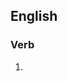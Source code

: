 ==English==

===Verb===
{{head|en|verb form}}

# {{present participle of|overestimate|lang=en|nocat=1}}